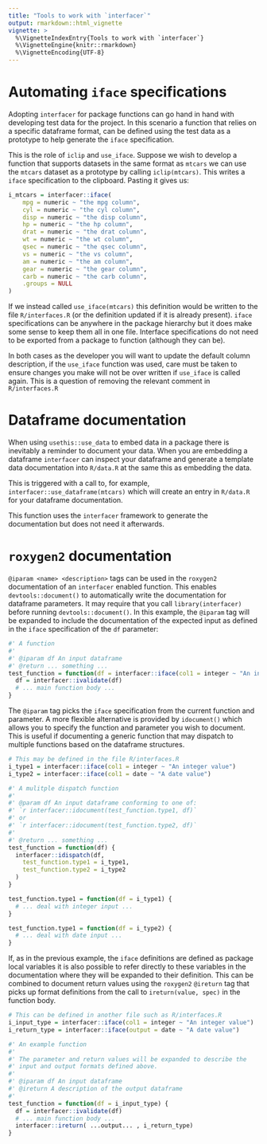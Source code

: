 ```yaml
---
title: "Tools to work with `interfacer`"
output: rmarkdown::html_vignette
vignette: >
  %\VignetteIndexEntry{Tools to work with `interfacer`}
  %\VignetteEngine{knitr::rmarkdown}
  %\VignetteEncoding{UTF-8}
---
```


# Automating `iface` specifications

Adopting `interfacer` for package functions can go hand in hand with developing
test data for the project. In this scenario a function that relies on 
a specific dataframe format, can be defined using the test data as a prototype
to help generate the `iface` specification.

This is the role of `iclip` and `use_iface`. Suppose we wish to develop a 
function that supports datasets in the same format as `mtcars` we can use the 
`mtcars` dataset as a prototype by calling `iclip(mtcars)`. This writes a 
`iface` specification to the clipboard. Pasting it gives us:

```R
i_mtcars = interfacer::iface(
	mpg = numeric ~ "the mpg column",
	cyl = numeric ~ "the cyl column",
	disp = numeric ~ "the disp column",
	hp = numeric ~ "the hp column",
	drat = numeric ~ "the drat column",
	wt = numeric ~ "the wt column",
	qsec = numeric ~ "the qsec column",
	vs = numeric ~ "the vs column",
	am = numeric ~ "the am column",
	gear = numeric ~ "the gear column",
	carb = numeric ~ "the carb column",
	.groups = NULL
)
```

If we instead called `use_iface(mtcars)` this definition would be written to 
the file `R/interfaces.R` (or the definition updated if it is already present).
`iface` specifications can be anywhere in the package hierarchy but it does make
some sense to keep them all in one file. Interface specifications do not need to
be exported from a package to function (although they can be).

In both cases as the developer you will want to update the default column 
description, if the `use_iface` function was used, care must be taken to ensure 
changes you make will not be over written if `use_iface` is called again. This is 
a question of removing the relevant comment in `R/interfaces.R`

# Dataframe documentation

When using `usethis::use_data` to embed data in a package there is inevitably a
reminder to document your data. When you are embedding a dataframe `interfacer`
can inspect your dataframe and generate a template data documentation into
`R/data.R` at the same this as embedding the data.

This is triggered with a call to, for example, `interfacer::use_dataframe(mtcars)`
which will create an entry in `R/data.R` for your dataframe documentation.

This function uses the `interfacer` framework to generate the documentation but 
does not need it afterwards.

# `roxygen2` documentation

`@iparam <name> <description>` tags can be used in the `roxygen2` documentation of
an `interfacer` enabled function. This enables `devtools::document()` to
automatically write the documentation for dataframe parameters. It may require
that you call `library(interfacer)` before running `devtools::document()`. In
this example, the `@iparam` tag will be expanded to include the documentation of
the expected input as defined in the `iface` specification of the `df`
parameter:

```r
#' A function
#' 
#' @iparam df An input dataframe
#' @return ... something ...
test_function = function(df = interfacer::iface(col1 = integer ~ "An integer value")) {
  df = interfacer::ivalidate(df)
  # ... main function body ...
}
```

The `@iparam` tag picks the `iface` specification from the current function and 
parameter. A more flexible alternative is provided by `idocument()` which allows
you to specify the function and parameter you wish to document. This is useful 
if documenting a generic function that may dispatch to multiple functions based
on the dataframe structures. 

```r

# This may be defined in the file R/interfaces.R
i_type1 = interfacer::iface(col1 = integer ~ "An integer value")
i_type2 = interfacer::iface(col1 = date ~ "A date value")

#' A mulitple dispatch function
#' 
#' @param df An input dataframe conforming to one of:
#' `r interfacer::idocument(test_function.type1, df)`
#' or
#' `r interfacer::idocument(test_function.type2, df)` 
#'
#' @return ... something ...
test_function = function(df) {
  interfacer::idispatch(df,
    test_function.type1 = i_type1,
    test_function.type2 = i_type2
  )
}

test_function.type1 = function(df = i_type1) {
  # ... deal with integer input ...
}

test_function.type1 = function(df = i_type2) {
  # ... deal with date input ...
}

```

If, as in the previous example, the `iface` definitions are defined as package
local variables it is also possible to refer directly to these variables
in the documentation where they will be expanded to their definition. This can 
be combined to document return values using the `roxygen2` `@ireturn` tag that 
picks up format definitions from the call to `ireturn(value, spec)` in the 
function body.

```r

# This can be defined in another file such as R/interfaces.R
i_input_type = interfacer::iface(col1 = integer ~ "An integer value")
i_return_type = interfacer::iface(output = date ~ "A date value")

#' An example function
#' 
#' The parameter and return values will be expanded to describe the
#' input and output formats defined above.
#' 
#' @iparam df An input dataframe
#' @ireturn A description of the output dataframe
#' 
test_function = function(df = i_input_type) {
  df = interfacer::ivalidate(df)
  # ... main function body ...
  interfacer::ireturn( ...output... , i_return_type)
}


```
